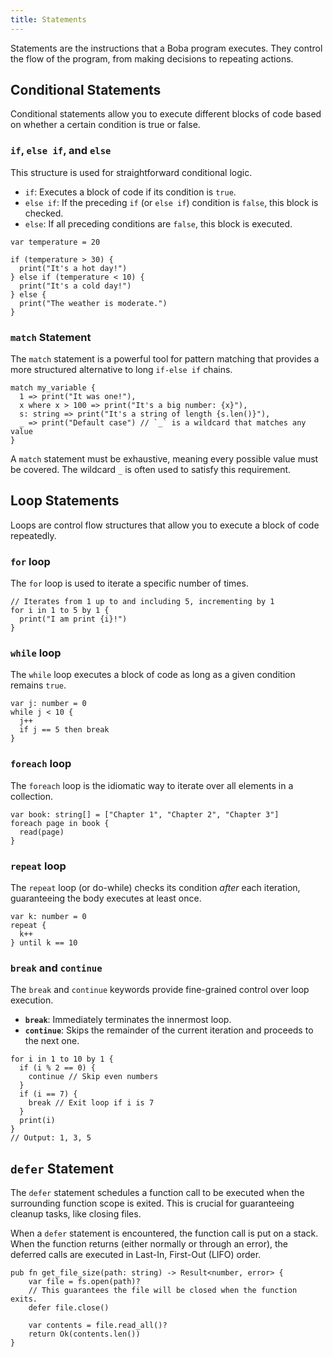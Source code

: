 ```yaml
---
title: Statements
---
```


Statements are the instructions that a Boba program executes. They control the flow of the program, from making decisions to repeating actions.

## Conditional Statements

Conditional statements allow you to execute different blocks of code based on whether a certain condition is true or false.

### `if`, `else if`, and `else`

This structure is used for straightforward conditional logic.

-   `if`: Executes a block of code if its condition is `true`.
-   `else if`: If the preceding `if` (or `else if`) condition is `false`, this block is checked.
-   `else`: If all preceding conditions are `false`, this block is executed.

```boba
var temperature = 20

if (temperature > 30) {
  print("It's a hot day!")
} else if (temperature < 10) {
  print("It's a cold day!")
} else {
  print("The weather is moderate.")
}
```

### `match` Statement

The `match` statement is a powerful tool for pattern matching that provides a more structured alternative to long `if-else if` chains.

```boba
match my_variable {
  1 => print("It was one!"),
  x where x > 100 => print("It's a big number: {x}"),
  s: string => print("It's a string of length {s.len()}"),
  _ => print("Default case") // `_` is a wildcard that matches any value
}
```

A `match` statement must be exhaustive, meaning every possible value must be covered. The wildcard `_` is often used to satisfy this requirement.

## Loop Statements

Loops are control flow structures that allow you to execute a block of code repeatedly.

### `for` loop

The `for` loop is used to iterate a specific number of times.

```boba
// Iterates from 1 up to and including 5, incrementing by 1
for i in 1 to 5 by 1 {
  print("I am print {i}!")
}
```

### `while` loop

The `while` loop executes a block of code as long as a given condition remains `true`.

```boba
var j: number = 0
while j < 10 {
  j++
  if j == 5 then break
}
```

### `foreach` loop

The `foreach` loop is the idiomatic way to iterate over all elements in a collection.

```boba
var book: string[] = ["Chapter 1", "Chapter 2", "Chapter 3"]
foreach page in book {
  read(page)
}
```

### `repeat` loop

The `repeat` loop (or do-while) checks its condition *after* each iteration, guaranteeing the body executes at least once.

```boba
var k: number = 0
repeat {
  k++
} until k == 10
```

### `break` and `continue`

The `break` and `continue` keywords provide fine-grained control over loop execution.

-   **`break`**: Immediately terminates the innermost loop.
-   **`continue`**: Skips the remainder of the current iteration and proceeds to the next one.

```boba
for i in 1 to 10 by 1 {
  if (i % 2 == 0) {
    continue // Skip even numbers
  }
  if (i == 7) {
    break // Exit loop if i is 7
  }
  print(i)
}
// Output: 1, 3, 5
```

## `defer` Statement

The `defer` statement schedules a function call to be executed when the surrounding function scope is exited. This is crucial for guaranteeing cleanup tasks, like closing files.

When a `defer` statement is encountered, the function call is put on a stack. When the function returns (either normally or through an error), the deferred calls are executed in Last-In, First-Out (LIFO) order.

```boba
pub fn get_file_size(path: string) -> Result<number, error> {
    var file = fs.open(path)?
    // This guarantees the file will be closed when the function exits.
    defer file.close()

    var contents = file.read_all()?
    return Ok(contents.len())
}